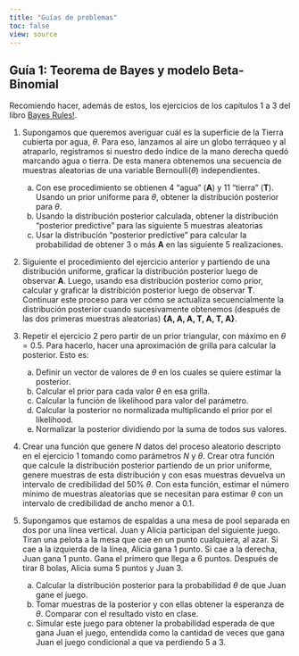 ```yaml
---
title: "Guías de problemas"
toc: false
view: source
---
```


## Guía 1: Teorema de Bayes y modelo Beta-Binomial

Recomiendo hacer, además de estos, los ejercicios de los capítulos 1 a 3 del libro [Bayes Rules!](https://www.bayesrulesbook.com/).

1.  Supongamos que queremos averiguar cuál es la superficie de la Tierra cubierta por agua, $\theta$. Para eso, lanzamos al aire un globo terráqueo y al atraparlo, registramos si nuestro dedo índice de la mano derecha quedó marcando agua o tierra. De esta manera obtenemos una secuencia de muestras aleatorias de una variable $\text{Bernoulli}(\theta)$ independientes.

    a.  Con ese procedimiento se obtienen 4 "agua" (**A**) y 11 "tierra" (**T**). Usando un prior uniforme para $\theta$, obtener la distribución posterior para $\theta$.
    b.  Usando la distribución posterior calculada, obtener la distribución "posterior predictive" para las siguiente 5 muestras aleatorias
    c.  Usar la distribución "posterior predictive" para calcular la probabilidad de obtener 3 o más **A** en las siguiente 5 realizaciones.

2.  Siguiente el procedimiento del ejercicio anterior y partiendo de una distribución uniforme, graficar la distribución posterior luego de observar **A**. Luego, usando esa distribución posterior como prior, calcular y graficar la distribición posterior luego de observar **T**. Continuar este proceso para ver cómo se actualiza secuencialmente la distribución posterior cuando sucesivamente obtenemos (después de las dos primeras muestras aleatorias) **{A, A, A, T, A, T, A}**.

3.  Repetir el ejercicio 2 pero partir de un prior triangular, con máximo en $\theta = 0.5$. Para hacerlo, hacer una aproximación de grilla para calcular la posterior. Esto es:

    a.  Definir un vector de valores de $\theta$ en los cuales se quiere estimar la posterior.
    b.  Calcular el prior para cada valor $\theta$ en esa grilla.
    c.  Calcular la función de likelihood para valor del parámetro.
    d.  Calcular la posterior no normalizada multiplicando el prior por el likelihood.
    e.  Normalizar la posterior dividiendo por la suma de todos sus valores.

4.  Crear una función que genere $N$ datos del proceso aleatorio descripto en el ejercicio 1 tomando como parámetros $N$ y $\theta$. Crear otra función que calcule la distribución posterior partiendo de un prior uniforme, genere muestras de esta distribución y con esas muestras devuelva un intervalo de credibilidad del 50% $\theta$. Con esta función, estimar el número mínimo de muestras aleatorias que se necesitan para estimar $\theta$ con un intervalo de credibilidad de ancho menor a 0.1.

5.  Supongamos que estamos de espaldas a una mesa de pool separada en dos por una línea vertical. Juan y Alicia participan del siguiente juego. Tiran una pelota a la mesa que cae en un punto cualquiera, al azar. Si cae a la izquierda de la línea, Alicia gana 1 punto. Si cae a la derecha, Juan gana 1 punto. Gana el primero que llega a 6 puntos. Después de tirar 8 bolas, Alicia suma 5 puntos y Juan 3.

    a.  Calcular la distribución posterior para la probabilidad  $\theta$ de que Juan gane el juego. 
    a.  Tomar muestras de la posterior y con ellas obtener la esperanza de $\theta$. Comparar con el resultado visto en clase.
    a.  Simular este juego para obtener la probabilidad esperada de que gana Juan el juego, entendida como la cantidad de veces que gana Juan el juego condicional a que va perdiendo 5 a 3.

